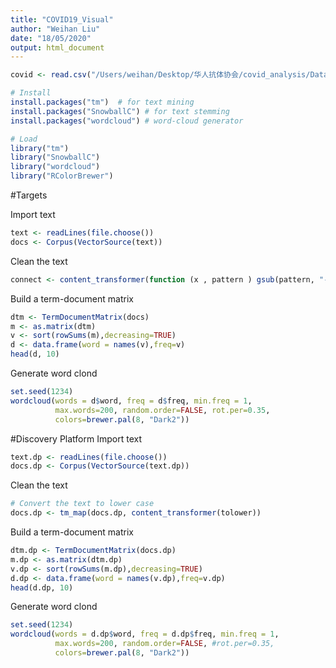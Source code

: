 ```yaml
---
title: "COVID19_Visual"
author: "Weihan Liu"
date: "18/05/2020"
output: html_document
---
```


```r
covid <- read.csv("/Users/weihan/Desktop/华人抗体协会/covid_analysis/Data/Covid19_Ab_Track.csv", header = TRUE, stringsAsFactors = FALSE)
```

```r
# Install
install.packages("tm")  # for text mining
install.packages("SnowballC") # for text stemming
install.packages("wordcloud") # word-cloud generator 

# Load
library("tm")
library("SnowballC")
library("wordcloud")
library("RColorBrewer")

```

#Targets

Import text
```r
text <- readLines(file.choose())
docs <- Corpus(VectorSource(text))
```

Clean the text
```r
connect <- content_transformer(function (x , pattern ) gsub(pattern, "-", x))
```


Build a term-document matrix
```r
dtm <- TermDocumentMatrix(docs)
m <- as.matrix(dtm)
v <- sort(rowSums(m),decreasing=TRUE)
d <- data.frame(word = names(v),freq=v)
head(d, 10)
```

Generate word clond
```r
set.seed(1234)
wordcloud(words = d$word, freq = d$freq, min.freq = 1,
          max.words=200, random.order=FALSE, rot.per=0.35, 
          colors=brewer.pal(8, "Dark2"))
```


#Discovery Platform
Import text
```r
text.dp <- readLines(file.choose())
docs.dp <- Corpus(VectorSource(text.dp))
```

Clean the text
```r
# Convert the text to lower case
docs.dp <- tm_map(docs.dp, content_transformer(tolower))
```


Build a term-document matrix
```r
dtm.dp <- TermDocumentMatrix(docs.dp)
m.dp <- as.matrix(dtm.dp)
v.dp <- sort(rowSums(m.dp),decreasing=TRUE)
d.dp <- data.frame(word = names(v.dp),freq=v.dp)
head(d.dp, 10)
```

Generate word clond
```r
set.seed(1234)
wordcloud(words = d.dp$word, freq = d.dp$freq, min.freq = 1,
          max.words=200, random.order=FALSE, #rot.per=0.35, 
          colors=brewer.pal(8, "Dark2"))
```



